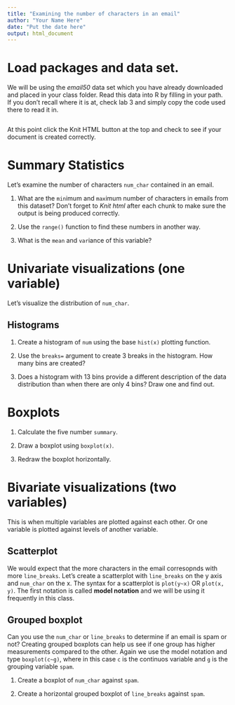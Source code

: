```yaml
---
title: "Examining the number of characters in an email"
author: "Your Name Here"
date: "Put the date here"
output: html_document
---
```


# Load packages and data set. 
We will be using the *email50* data set which you have already downloaded and placed in your class folder. Read this data into R by filling in your path. If you don't recall where it is at, check lab 3 and simply copy the code used there to read it in. 

```r

```

At this point click the Knit HTML button at the top and check to see if your document is created correctly. 

# Summary Statistics
Let's examine the number of characters `num_char` contained in an email. 


1. What are the `min`imum and `max`imum number of characters in emails from this dataset? Don't forget to _Knit html_ after each chunk to make sure the output is being produced correctly. 


2. Use the `range()` function to find these numbers in another way. 


3. What is the `mean` and `var`iance of this variable? 


# Univariate visualizations (one variable)
Let's visualize the distribution of `num_char`. 

## Histograms

1. Create a histogram of `num` using the base `hist(x)` plotting function. 


2. Use the `breaks=` argument to create 3 breaks in the histogram. How many bins are created? 


3. Does a histogram with 13 bins provide a different description of the data distribution than when there are only 4 bins? Draw one and find out.



# Boxplots
1. Calculate the five number `summary`.


2. Draw a boxplot using `boxplot(x)`. 


3. Redraw the boxplot horizontally.


# Bivariate visualizations (two variables)
This is when multiple variables are plotted against each other. Or one variable is plotted against levels of another variable. 

## Scatterplot
We would expect that the more characters in the email corresopnds with more `line_breaks`. Let's create a scatterplot with `line_breaks` on the y axis and `num_char` on the x. The syntax for a scatterplot is `plot(y~x)` OR `plot(x, y)`. The first notation is called **model notation** and we will be using it frequently in this class. 



## Grouped boxplot
Can you use the `num_char` or `line_breaks` to determine if an email is spam or not? Creating grouped boxplots can help us see if one group has higher measurements compared to the other. Again we use the model notation and type `boxplot(c~g)`, where in this case `c` is the continuos variable and `g` is the grouping variable `spam`. 

1. Create a boxplot of `num_char` against `spam`. 


2. Create a horizontal grouped boxplot of `line_breaks` against `spam`. 

